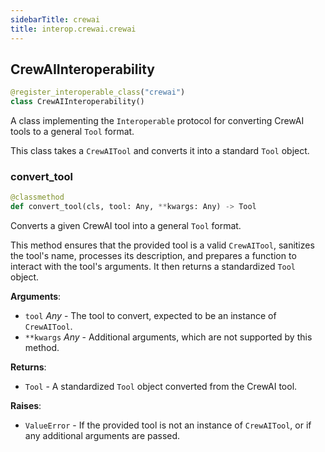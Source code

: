 ```yaml
---
sidebarTitle: crewai
title: interop.crewai.crewai
---
```


## CrewAIInteroperability

```python
@register_interoperable_class("crewai")
class CrewAIInteroperability()
```

A class implementing the `Interoperable` protocol for converting CrewAI tools
to a general `Tool` format.

This class takes a `CrewAITool` and converts it into a standard `Tool` object.

### convert\_tool

```python
@classmethod
def convert_tool(cls, tool: Any, **kwargs: Any) -> Tool
```

Converts a given CrewAI tool into a general `Tool` format.

This method ensures that the provided tool is a valid `CrewAITool`, sanitizes
the tool's name, processes its description, and prepares a function to interact
with the tool's arguments. It then returns a standardized `Tool` object.

**Arguments**:

- `tool` _Any_ - The tool to convert, expected to be an instance of `CrewAITool`.
- `**kwargs` _Any_ - Additional arguments, which are not supported by this method.
  

**Returns**:

- `Tool` - A standardized `Tool` object converted from the CrewAI tool.
  

**Raises**:

- `ValueError` - If the provided tool is not an instance of `CrewAITool`, or if
  any additional arguments are passed.

